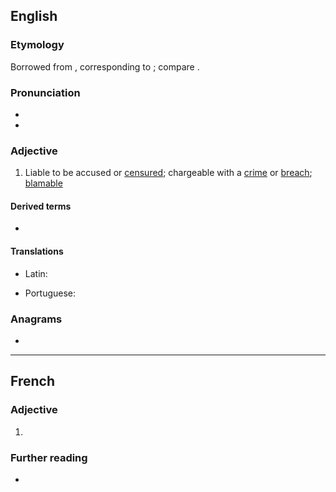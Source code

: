 ==English==

===Etymology===
Borrowed from {{bor|en|la|accūsābilis||accusable}}, corresponding to {{suffix|en|accuse|able}}; compare {{cog|fr|accusable}}.

===Pronunciation===
* {{IPA|en|/əˈkjuːzəbl/}}
* {{audio|en|LL-Q1860 (eng)-Vealhurl-accusable.wav |Audio (UK)}}

===Adjective===
{{en-adj}}

# Liable to be accused or [[censure]]d; chargeable with a [[crime]] or [[breach]]; [[blamable]]
#: {{ux|en|If you publish that article, you are '''accusable''' of libel.}}

====Derived terms====
* {{l|en|accusably}}

====Translations====
{{trans-top|liable to be accused}}
* Latin: {{t|la|accusabilis}}
{{trans-mid}}
* Portuguese: {{t|pt|acusável}}
{{trans-bottom}}

===Anagrams===
* {{anagrams|en|a=aabccelsu|subcaecal}}
----
==French==

===Adjective===
{{fr-adj}}

# {{l|en|accusable}}

===Further reading===
* {{R:TLFi}}
